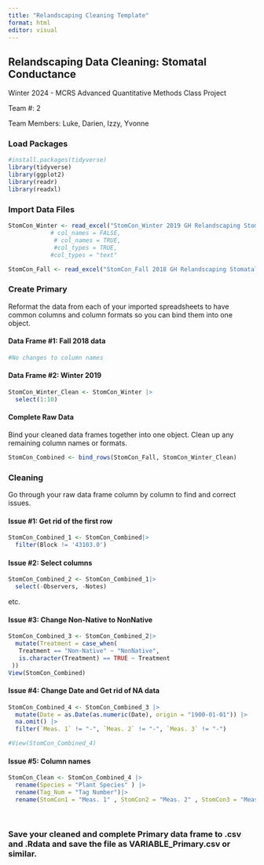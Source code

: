 ```yaml
---
title: "Relandscaping Cleaning Template"
format: html
editor: visual
---
```


## Relandscaping Data Cleaning: Stomatal Conductance

Winter 2024 - MCRS Advanced Quantitative Methods Class Project

Team #: 2

Team Members: Luke, Darien, Izzy, Yvonne

### Load Packages

```r
#install.packages(tidyverse)
library(tidyverse)
library(ggplot2)
library(readr)
library(readxl)
```

### Import Data Files

```r
StomCon_Winter <- read_excel("StomCon_Winter 2019 GH Relandscaping Stomatal Conductance Data.xlsx", col_types = "text")
            # col_names = FALSE, 
             # col_names = TRUE,
             #col_types = TRUE, 
            #col_types = "text" 

```

```r
StomCon_Fall <- read_excel("StomCon_Fall 2018 GH Relandscaping Stomatal Conductance Data.xlsx", col_types = "text")
```

### Create Primary

Reformat the data from each of your imported spreadsheets to have common columns and column formats so you can bind them into one object.

#### Data Frame #1: Fall 2018 data

```r
#No changes to column names
```

#### Data Frame #2: Winter 2019

```r
StomCon_Winter_Clean <- StomCon_Winter |>
  select(1:10)
```

#### Complete Raw Data

Bind your cleaned data frames together into one object. Clean up any remaining column names or formats.

```r
StomCon_Combined <- bind_rows(StomCon_Fall, StomCon_Winter_Clean)
```

### Cleaning

Go through your raw data frame column by column to find and correct issues.

#### Issue #1: Get rid of the first row

```r
StomCon_Combined_1 <- StomCon_Combined|>
  filter(Block != '43103.0')
```

#### Issue #2: Select columns

```r
StomCon_Combined_2 <- StomCon_Combined_1|>
  select(-Observers, -Notes)
```

etc.

#### Issue #3: Change Non-Native to NonNative

```r
StomCon_Combined_3 <- StomCon_Combined_2|>
  mutate(Treatment = case_when(
   Treatment == "Non-Native" ~ "NonNative",
   is.character(Treatment) == TRUE ~ Treatment
 ))
View(StomCon_Combined)
```

#### Issue #4: Change Date and Get rid of NA data

```r
StomCon_Combined_4 <- StomCon_Combined_3 |>
  mutate(Date = as.Date(as.numeric(Date), origin = "1900-01-01")) |>
  na.omit() |>
  filter(`Meas. 1` != "-", `Meas. 2` != "-", `Meas. 3` != "-")

#View(StomCon_Combined_4)
```

#### Issue #5: Column names

```r
StomCon_Clean <- StomCon_Combined_4 |>
  rename(Species = "Plant Species" ) |>
  rename(Tag_Num = "Tag Number")|>
  rename(StomCon1 = "Meas. 1" , StomCon2 = "Meas. 2" , StomCon3 = "Meas. 3")

  
```

### Save your cleaned and complete Primary data frame to .csv and .Rdata and save the file as VARIABLE_Primary.csv or similar.

```r

```

